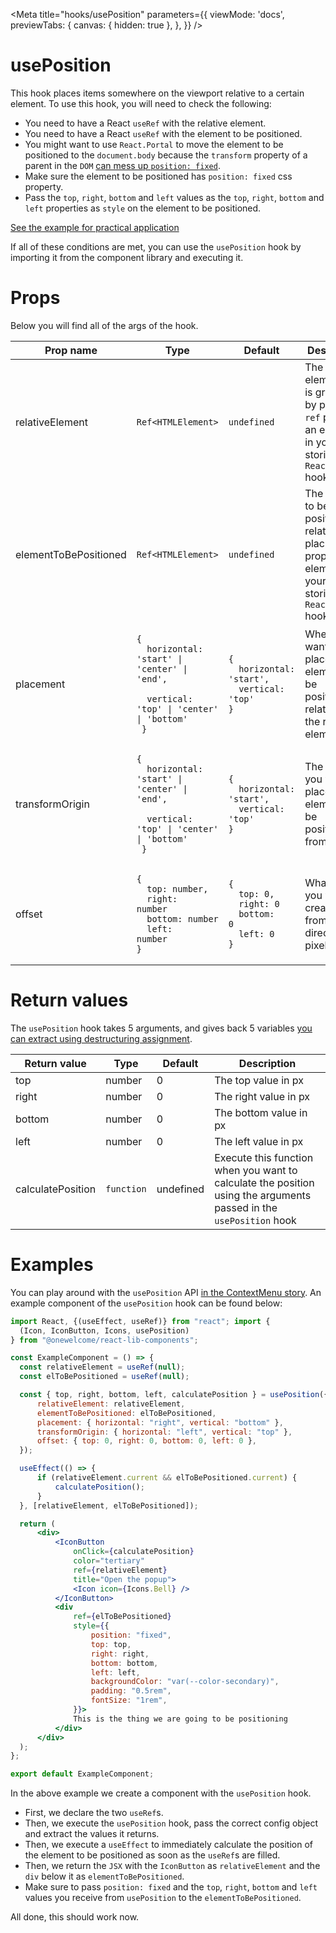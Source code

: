 
<Meta
  title="hooks/usePosition"
  parameters={{
    viewMode: 'docs',
    previewTabs: {
      canvas: { hidden: true },
    },
  }}
/>

# usePosition

This hook places items somewhere on the viewport relative to a certain element. To use this hook, you will need to check the following:

- You need to have a React `useRef` with the relative element.
- You need to have a React `useRef` with the element to be positioned.
- You might want to use `React.Portal` to move the element to be positioned to the `document.body` because the `transform` property of a parent in the `DOM` [can mess up `position: fixed`](https://developer.mozilla.org/en-US/docs/Web/CSS/transform).
- Make sure the element to be positioned has `position: fixed` css property.
- Pass the `top`, `right`, `bottom` and `left` values as the `top`, `right`, `bottom` and `left` properties as `style` on the element to be positioned.

[See the example for practical application](#examples)

If all of these conditions are met, you can use the `usePosition` hook by importing it from the component library and executing it.

# Props

Below you will find all of the args of the hook.

| Prop name             | Type                                                                                                                                                          | Default                                                                                                                                   | Description                                                                                                                     |
| --------------------- | ------------------------------------------------------------------------------------------------------------------------------------------------------------- | ----------------------------------------------------------------------------------------------------------------------------------------- | ------------------------------------------------------------------------------------------------------------------------------- |
| relativeElement       | <code>Ref&lt;HTMLElement></code>                                                                                                                              | <code>undefined</code>                                                                                                                    | The relative element that is grabbed by placing a `ref` prop on an element in your JSX, storing it in a `React.useRef` hook.    |
| elementToBePositioned | <code>Ref&lt;HTMLElement></code>                                                                                                                              | <code>undefined</code>                                                                                                                    | The element to be positioned relatively by placing a `ref` prop on an element in your JSX, storing it in a `React.useRef` hook. |
| placement             | <pre><code>{ <br />&nbsp;&nbsp;horizontal: 'start' \| 'center' \| 'end', <br />&nbsp;&nbsp;vertical: 'top' \| 'center' \| 'bottom'<br /> }</code></pre>       | <pre><code>{ <br />&nbsp;&nbsp;horizontal: 'start',<br />&nbsp;&nbsp;vertical: 'top'<br />}</code></pre>                                  | Where you want to place the element to be positioned in relation to the relative element.                                       |
| transformOrigin       | <pre><code>{ <br />&nbsp;&nbsp;horizontal: 'start' \| 'center' \| 'end', <br />&nbsp;&nbsp;vertical: 'top' \| 'center' \| 'bottom'<br /> }</code></pre>       | <pre><code>{ <br />&nbsp;&nbsp;horizontal: 'start',<br />&nbsp;&nbsp;vertical: 'top'<br />}</code></pre>                                  | The position you want to place the element to be positioned from.                                                               |
| offset                | <pre><code>{ <br />&nbsp;&nbsp;top: number, <br />&nbsp;&nbsp;right: number<br />&nbsp;&nbsp;bottom: number<br />&nbsp;&nbsp;left: number<br />}</code></pre> | <pre><code>{ <br />&nbsp;&nbsp;top: 0, <br />&nbsp;&nbsp;right: 0<br />&nbsp;&nbsp;bottom: 0<br />&nbsp;&nbsp;left: 0<br />}</code></pre> | What offset you want to create, and from which direction (in pixels).                                                           |

# Return values

The `usePosition` hook takes 5 arguments, and gives back 5 variables [you can extract using destructuring assignment](https://developer.mozilla.org/en-US/docs/Web/JavaScript/Reference/Operators/Destructuring_assignment).

| Return value      | Type       | Default   | Description                                                                                                        |
| ----------------- | ---------- | --------- | ------------------------------------------------------------------------------------------------------------------ |
| top               | number     | 0         | The top value in px                                                                                                |
| right             | number     | 0         | The right value in px                                                                                              |
| bottom            | number     | 0         | The bottom value in px                                                                                             |
| left              | number     | 0         | The left value in px                                                                                               |
| calculatePosition | `function` | undefined | Execute this function when you want to calculate the position using the arguments passed in the `usePosition` hook |

# Examples

You can play around with the `usePosition` API [in the ContextMenu story](/story/stories-ui-contextmenu--context-menu). An example component of the `usePosition` hook can be found below:

```jsx
import React, {(useEffect, useRef)} from "react"; import {
  (Icon, IconButton, Icons, usePosition)
} from "@onewelcome/react-lib-components";

const ExampleComponent = () => {
  const relativeElement = useRef(null);
  const elToBePositioned = useRef(null);

  const { top, right, bottom, left, calculatePosition } = usePosition({
      relativeElement: relativeElement,
      elementToBePositioned: elToBePositioned,
      placement: { horizontal: "right", vertical: "bottom" },
      transformOrigin: { horizontal: "left", vertical: "top" },
      offset: { top: 0, right: 0, bottom: 0, left: 0 },
  });

  useEffect(() => {
      if (relativeElement.current && elToBePositioned.current) {
          calculatePosition();
      }
  }, [relativeElement, elToBePositioned]);

  return (
      <div>
          <IconButton
              onClick={calculatePosition}
              color="tertiary"
              ref={relativeElement}
              title="Open the popup">
              <Icon icon={Icons.Bell} />
          </IconButton>
          <div
              ref={elToBePositioned}
              style={{
                  position: "fixed",
                  top: top,
                  right: right,
                  bottom: bottom,
                  left: left,
                  backgroundColor: "var(--color-secondary)",
                  padding: "0.5rem",
                  fontSize: "1rem",
              }}>
              This is the thing we are going to be positioning
          </div>
      </div>
  );
};

export default ExampleComponent;
```

In the above example we create a component with the `usePosition` hook.

- First, we declare the two `useRef`s.
- Then, we execute the `usePosition` hook, pass the correct config object and extract the values it returns.
- Then, we execute a `useEffect` to immediately calculate the position of the element to be positioned as soon as the `useRef`s are filled.
- Then, we return the `JSX` with the `IconButton` as `relativeElement` and the `div` below it as `elementToBePositioned`.
- Make sure to pass `position: fixed` and the `top`, `right`, `bottom` and `left` values you receive from `usePosition` to the `elementToBePositioned`.

All done, this should work now.
